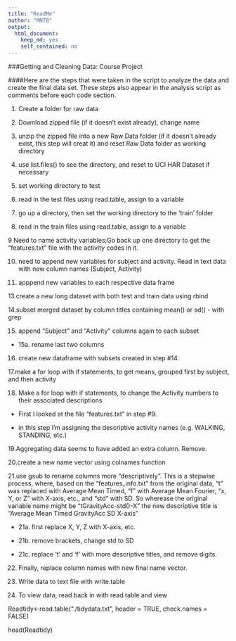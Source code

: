```yaml
---
title: "ReadMe"
author: "MNTB"
output:
  html_document:
    keep_md: yes
    self_contained: no
---
```

###Getting and Cleaning Data: Course Project

####Here are the steps that were taken in the script to analyze the data and create the final data set.  These steps also appear in the analysis script as comments before each code section.


1. Create a folder for raw data

2. Download zipped file (if it doesn't exist already), change name
 
3. unzip the zipped file into a new Raw Data folder (if it doesn't already exist, this step will creat it) and reset Raw Data folder as working directory

4. use list.files() to see the directory, and reset to UCI HAR Dataset if necessary

5. set working directory to test

6. read in the test files using read.table, assign to a variable

7. go up a directory, then set the working directory to the 'train' folder

8. read in the train files using read.table, assign to a variable

9 Need to name activity variables;Go back up one directory to get the "features.txt" file with the activity codes in it. 

10. need to append new variables for subject and activity.  Read in text data with new column names (Subject, Activity)

11. apppend new variables to each respective data frame

13.create a new long dataset with both test and train data using rbind

14.subset merged dataset by column titles containing mean() or sd() - with grep


15. append "Subject" and "Activity" columns again to each subset

   - 15a. rename last two columns

16. create new dataframe with subsets created in step #14.

17.make a for loop with if statements, to get means, grouped first by subject, and then activity

18. Make a for loop with if statements, to change the Activity numbers to their associated descriptions

   - First I looked at the file "features.txt" in step #9.

   - in this step I'm assigning the descriptive activity names (e.g. WALKING, STANDING, etc.)

19.Aggregating data seems to have added an extra column.  Remove.

20.create a new name vector using colnames function

21.use gsub to rename columns more "descriptively".  This is a stepwise process, where, based on the "features_info.txt" from the original data, "t" was replaced with Average Mean Timed, "f" with Average Mean Fourier, "x, Y, or Z" with X-axis, etc., and "std" with SD.  So wherease the original variable name might be "tGravityAcc-std()-X" the new descriptive title is "Average Mean Timed GravityAcc SD X-axis"

  - 21a. first replace X, Y, Z with X-axis, etc.

  - 21b. remove brackets, change std to SD

  - 21c. replace 't' and 'f' with more descriptive titles, and remove digits.

22. Finally, replace column names with new final name vector.

23. Write data to text file with write.table

24. To view data, read back in with read.table and view

Readtidy<-read.table("./tidydata.txt", header = TRUE, check.names = FALSE)

head(Readtidy)


